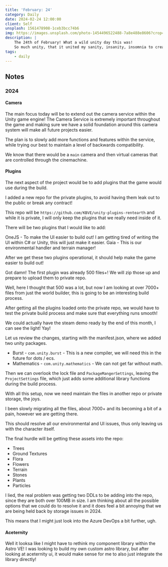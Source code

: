 ```yaml
---
title: 'February: 24'
category: Daily
date: 2024-02-24 12:00:00
client: Self
unsplash: 1561478908-1ceb3bcc74b6
img: https://images.unsplash.com/photo-1454496522488-7a8e488e8606?crop=entropy&cs=srgb&fm=jpg&ixid=MnwzNjM5Nzd8MHwxfHJhbmRvbXx8fHx8fHx8fDE2ODE3NDg2ODY&ixlib=rb-4.0.3&q=85
description: |
    The 24th of February! What a wild unity day this was!
    So much unity, that it united my sanity, insanity, insomnia to create sanitia; it can be described like inverse pokemon evolution but for your mind and soul.
tags:
    - daily
---
```



## Notes




### 2024


#### Camera

The main focus today will be to extend out the camera service within the Unity game engine!
The Camera Service is extremely important throughout the game and making sure we have a solid foundation around this camera system will make all future projects easier.

The plan is to slowly add more functions and features within the service, while trying our best to maintain a level of backwards compatibility.

We know that there would be a `main` camera and then virtual cameras that are controlled through the cinemachine.


#### Plugins

The next aspect of the project would be to add plugins that the game would use during the build.

I added a new repo for the private plugins, to avoid having them leak out to the public or break any contract!

This repo will be `https://github.com/KBVE/unity-plugins-rentearth` and while it is private, I will only keep the plugins that we really need inside of it.

There will be two plugins that I would like to add:

OneJS - To make the UI easier to build out! I am getting tired of writing the UI within C# or Unity, this will just make it easier.
Gaia - This is our environmental handler and terrain manager!

After we get these two plugins operational, it should help make the game easier to build out!

Got damn! The first plugin was already 500 files+! We will zip those up and prepare to upload them to private repo.

Well, here I thought that 500 was a lot, but now I am looking at over 7000+ files from just the world builder, this is going to be an interesting build process.

After getting all the plugins loaded onto the private repo, we would have to test the private build process and make sure that everything runs smooth!

We could actually have the steam demo ready by the end of this month, I can see the light! Yay!

Let us review the changes, starting with the manifest.json, where we added two unity packages.

- Burst - `com.unity.burst` - This is a new compiler, we will need this in the future for dots / ecs.
- Mathematics - `com.unity.mathematics` - We can not get far without math.

Then we can overlook the lock file and `PackageMangerSettings`, leaving the `ProjectSettings` file, which just adds some additional library functions during the build process.

With all this setup, now we need maintain the files in another repo or private storage, the joys.

I been slowly migrating all the files, about 7000+ and its becoming a bit of a pain, however we are getting there. 

This should resolve all our environmental and UI issues, thus only leaving us with the character itself.

The final hurdle will be getting these assets into the repo:

- Trees
- Ground Textures
- Flora
- Flowers
- Terrain
- Stones
- Plants
- Particles

I lied, the real problem was getting two DDLs to be adding into the repo, since they are both over 100MB in size.
I am thinking about all the possible options that we could do to resolve it and it does feel a bit annoying that we are being held back by storage issues in 2024.

This means that I might just look into the Azure DevOps a bit further, ugh.


#### Aceternity

Well it looksa like I might have to rethink my component library within the Astro VE!
I was looking to build my own custom astro library, but after looking at aceternity ui, it would make sense for me to also just integrate the library directly!
